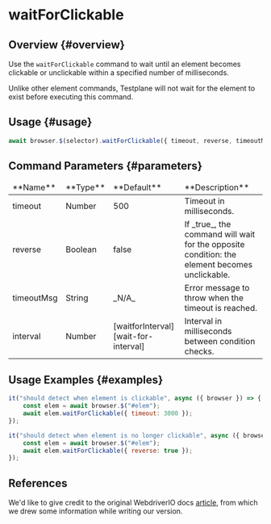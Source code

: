 
# waitForClickable

## Overview {#overview}

Use the `waitForClickable` command to wait until an element becomes clickable or unclickable within a specified number of milliseconds.

<Admonition type="warning">
    Unlike other element commands, Testplane will not wait for the element to exist before executing
    this command.
</Admonition>

## Usage {#usage}

```javascript
await browser.$(selector).waitForClickable({ timeout, reverse, timeoutMsg, interval });
```

## Command Parameters {#parameters}

<table>
<thead>
<tr><td>**Name**</td><td>**Type**</td><td>**Default**</td><td>**Description**</td></tr>
</thead>
<tbody>
<tr><td>timeout</td><td>Number</td><td>500</td><td>Timeout in milliseconds.</td></tr>
<tr><td>reverse</td><td>Boolean</td><td>false</td><td>If _true_, the command will wait for the opposite condition: the element becomes unclickable.</td></tr>
<tr><td>timeoutMsg</td><td>String</td><td>_N/A_</td><td>Error message to throw when the timeout is reached.</td></tr>
<tr><td>interval</td><td>Number</td><td>[waitforInterval][wait-for-interval]</td><td>Interval in milliseconds between condition checks.</td></tr>

</tbody>
</table>

## Usage Examples {#examples}

```javascript
it("should detect when element is clickable", async ({ browser }) => {
    const elem = await browser.$("#elem");
    await elem.waitForClickable({ timeout: 3000 });
});

it("should detect when element is no longer clickable", async ({ browser }) => {
    const elem = await browser.$("#elem");
    await elem.waitForClickable({ reverse: true });
});
```

## References

We'd like to give credit to the original WebdriverIO docs [article](https://webdriver.io/docs/api/element/waitForClickable), from which we drew some information while writing our version.

[wait-for-interval]: ../../../config/browsers#wait_interval
